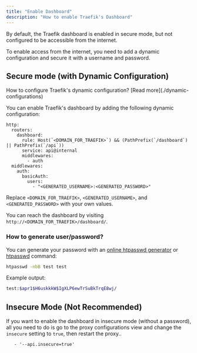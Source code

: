 ```yaml
---
title: "Enable Dashboard"
description: "How to enable Traefik's Dashboard"
---
```


By default, the Traefik dashboard is enabled in secure mode, but not configured to be accessible from the internet.

To enable access from the internet, you need to add a dynamic configuration and secure it with a username and password.

## Secure mode (with Dynamic Configuration)

<Tip>
How to configure Traefik's dynamic configuration? [Read more](./dynamic-configurations)
</Tip>

You can enable Traefik's dashboard by adding the following dynamic configuration:

```yaml{4,12}
http:
  routers:
    dashboard:
      rule: Host(`<DOMAIN_FOR_TRAEFIK>`) && (PathPrefix(`/dashboard`) || PathPrefix(`/api`))
      service: api@internal
      middlewares:
        - auth
  middlewares:
    auth:
      basicAuth:
        users:
          - "<GENERATED_USERNAME>:<GENERATED_PASSWORD>"
```

Replace `<DOMAIN_FOR_TRAEFIK>`, `<GENERATED_USERNAME>`, and `<GENERATED_PASSWORD>` with your own values.

You can reach the dashboard by visiting `http://<DOMAIN_FOR_TRAEFIK>/dashboard/`.

### How to generate user/password?
You can generate your password with an [online htpasswd generator](https://www.web2generators.com/apache-tools/htpasswd-generator) or [htpasswd](https://httpd.apache.org/docs/current/programs/htpasswd.html) command:

```bash
htpasswd -nbB test test
```

Example output:
```bash
test:$apr1$H6uskkkW$IgXLP6ewTrSuBkTrqE8wj/
```

## Insecure Mode (Not Recommended)
If you want to enable the dashboard in insecure mode (without a password), all you need to do is go to the proxy configurations view and change the `insecure` setting to `true`, then restart the proxy..

```yaml{4}
   - '--api.insecure=true'
```
